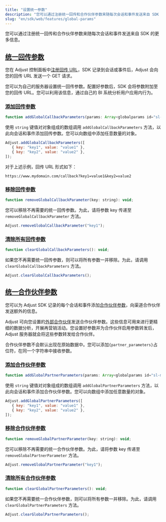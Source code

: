 ```yaml
---
title: "设置统一参数"
description: "您可以通过注册统一回传和合作伙伴参数来随每次会话和事件发送来自 SDK 的更多信息。"
slug: "en/sdk/web/features/global-params"
---
```

您可以通过注册统一回传和合作伙伴参数来随每次会话和事件发送来自 SDK 的更多信息。

[统一回传参数](global-callback-parameters)
------------------------------------

您在 Adjust 控制面板中[注册回传 URL](https://help.adjust.com/en/article/set-up-callbacks)，SDK 记录到会话或事件后，Adjust 会向您的回传 URL 发送一个 GET 请求。

您可以为自己的服务器设置统一回传参数。配置好参数后，SDK 会将参数附加至您的回传 URL。您可以利用该信息，通过自己的 BI 系统分析用户应用内行为。

### [添加回传参数](add-callback-parameters)

<codeblock title="方法签名"> 

```js
function addGlobalCallbackParameters(params: Array<globalparams id="sl-md0000000">): void;
```

</CodeBlock> 

使用 `string` 键值对对象组成的数组调用 `addGlobalCallbackParameters` 方法，以此向会话和事件添加回传参数。您可以向数组中添加任意数量的对象。

```js
Adjust.addGlobalCallbackParameters([
   { key: "key1", value: "value1" },
   { key: "key2", value: "value2" },
]);
```

对于上述示例，回传 URL 形式如下：
<codeblock highlight="key1, value1, key2, value2"> 

```text
https://www.mydomain.com/callback?key1=value1&key2=value2
```

</CodeBlock> 

### [移除回传参数](remove-callback-parameters)

<codeblock title="方法签名"> 

```js
function removeGlobalCallbackParameter(key: string): void;
```

</CodeBlock> 

您可以移除不再需要的统一回传参数。为此，请将参数 key 传递至 `removeGlobalCallbackParameter` 方法。

```js
Adjust.removeGlobalCallbackParameter("key1");
```

### [清除所有回传参数](clear-all-callback-parameters)

```js
function clearGlobalCallbackParameters(): void;
```

如果您不再需要统一回传参数，则可以将所有参数一并移除。为此，请调用 `clearGlobalCallbackParameters` 方法。

```js
Adjust.clearGlobalCallbackParameters();
```

[统一合作伙伴参数](global-partner-parameters)
-------------------------------------

您可以为 Adjust SDK 记录的每个会话和事件添加[合作伙伴参数](https://help.adjust.com/en/article/data-sharing-ad-network#map-parameters)，向渠道合作伙伴发送额外的信息。

Adjust 可向您设置的[外部合作伙伴](https://help.adjust.com/en/article/integrated-partners)发送合作伙伴参数。这些信息可用来进行更精细的数据分析，开展再营销活动。您设置好参数并为合作伙伴启用参数转发后，Adjust 服务器就会将这些参数转发给合作伙伴。
<callout type="note"> 

合作伙伴参数不会默认出现在原始数据中。您可以添加`{partner_parameters}`占位符，在同一个字符串中接收参数。
</Callout> 

### [添加合作伙伴参数](add-partner-parameters)

<codeblock title="方法签名"> 

```js
function addGlobalPartnerParameters(params: Array<globalparams id="sl-md0000000">): void;
```

</CodeBlock> 

使用 `string` 键值对对象组成的数组调用 `addGlobalPartnerParameters` 方法，以此向会话和事件添加合作伙伴参数。您可以向数组中添加任意数量的对象。

```js
Adjust.addGlobalPartnerParameters([
   { key: "key1", value: "value1" },
   { key: "key2", value: "value2" },
]);
```

### [移除合作伙伴参数](remove-partner-parameters)

<codeblock title="方法签名"> 

```js
function removeGlobalPartnerParameter(key: string): void;
```

</CodeBlock> 

您可以移除不再需要的统一合作伙伴参数。为此，请将参数 key 传递至 `removeGlobalPartnerParameter` 方法。

```js
Adjust.removeGlobalPartnerParameter("key1");
```

### [清除所有合作伙伴参数](clear-all-partner-parameters)

<codeblock title="方法签名"> 

```js
function clearGlobalPartnerParameters(): void;
```

</CodeBlock> 

如果您不再需要统一合作伙伴参数，则可以将所有参数一并移除。为此，请调用 `clearGlobalPartnerParameters` 方法。

```js
Adjust.clearGlobalPartnerParameters();
```

